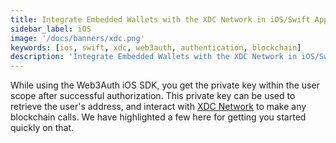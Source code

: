 ```yaml
---
title: Integrate Embedded Wallets with the XDC Network in iOS/Swift Applications
sidebar_label: iOS
image: '/docs/banners/xdc.png'
keywords: [ios, swift, xdc, web3auth, authentication, blockchain]
description: 'Integrate Embedded Wallets with the XDC Network in iOS/Swift Applications | Embedded Wallets'
---
```



<SEO
  title="Integrate Embedded Wallets with the XDC Network in iOS/Swift Applications"
  description="Integrate Embedded Wallets with the XDC Network in iOS/Swift Applications | Embedded Wallets"
  image="https://web3auth.io/docs/banners/xdc.png"
  slug="/embedded-wallets/connect-blockchain/evm/xdc/ios"
/>

While using the Web3Auth iOS SDK, you get the private key within the user scope after successful authorization. This private key can be used to retrieve the user's address, and interact with [XDC Network](https://xinfin.org) to make any blockchain calls. We have highlighted a few here for getting you started quickly on that.

<EVMInteraction />
